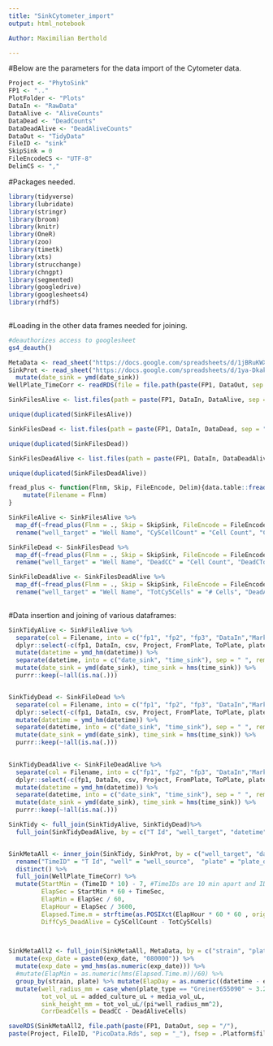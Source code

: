 ```yaml
---
title: "SinkCytometer_import"
output: html_notebook

Author: Maximilian Berthold

---
```


#Below are the parameters for the data import of the Cytometer data.

```r

Project <- "PhytoSink"
FP1 <- ".."
PlotFolder <- "Plots"
DataIn <- "RawData"
DataAlive <- "AliveCounts"
DataDead <- "DeadCounts"
DataDeadAlive <- "DeadAliveCounts"
DataOut <- "TidyData"
FileID <- "sink"
SkipSink = 0
FileEncodeCS <- "UTF-8"
DelimCS <- ","

```

#Packages needed.

```r

library(tidyverse)
library(lubridate)
library(stringr)
library(broom)
library(knitr)
library(OneR)
library(zoo)
library(timetk)
library(xts)
library(strucchange)
library(chngpt)
library(segmented)
library(googledrive)
library(googlesheets4)
library(rhdf5)
  
```

#Loading in the other data frames needed for joining.


```r
#deauthorizes access to googlesheet
gs4_deauth()

MetaData <- read_sheet("https://docs.google.com/spreadsheets/d/1jBRuKWXGL9MDtD3e_NGhhrhWPrB0OdJ8XmJRKQrg0Oo/edit#gid=0")
SinkProt <- read_sheet("https://docs.google.com/spreadsheets/d/1ya-DkakngUYXZce1Ty0l2oX5AvULkLLayoCAgkSexRs/edit?pli=1#gid=0") %>%
  mutate(date_sink = ymd(date_sink))
WellPlate_TimeCorr <- readRDS(file = file.path(paste(FP1, DataOut, sep = "/"), paste(Project, "WellPlate_TimeCorr.Rds", sep  = "_"),fsep = .Platform$file.sep))

```


```r
SinkFilesAlive <- list.files(path = paste(FP1, DataIn, DataAlive, sep = "/"), pattern = FileID, full.names = TRUE)

unique(duplicated(SinkFilesAlive))

SinkFilesDead <- list.files(path = paste(FP1, DataIn, DataDead, sep = "/"), pattern = FileID, full.names = TRUE)

unique(duplicated(SinkFilesDead))

SinkFilesDeadAlive <- list.files(path = paste(FP1, DataIn, DataDeadAlive, sep = "/"), pattern = FileID, full.names = TRUE)

unique(duplicated(SinkFilesDeadAlive))

fread_plus <- function(Flnm, Skip, FileEncode, Delim){data.table::fread(file = Flnm, skip = Skip, encoding = FileEncode, sep = Delim, header = TRUE) %>%
    mutate(Filename = Flnm)
}

SinkFileAlive <- SinkFilesAlive %>%
  map_df(~fread_plus(Flnm = ., Skip = SkipSink, FileEncode = FileEncodeCS, Delim = DelimCS)) %>% # Alive data set shows area and intensity of all Cy5-respondent cells; DeadAlive shows this information only for DeadAlive (Positive) cells
  rename("well_target" = "Well Name", "Cy5CellCount" = "Cell Count", "Cy5CTotInt" = "Cell Total Intensity", "Cy5CAvInt" = "Cell Average Intensity", "Cy5CTotAvIntegInt" = "Cell Average Integrated Intensity", "Cy5CTotIntegInt" = "Cell Total Integrated Intensity", "Cy5TotArea" = "Total Area", "Cy5AvArea" = "Average Area")

SinkFileDead <- SinkFilesDead %>% 
  map_df(~fread_plus(Flnm = ., Skip = SkipSink, FileEncode = FileEncodeCS, Delim = DelimCS)) %>% # DeadAlive analyses only covers cells which are either alive Cy5 or show double-staining Cy5 + TexasRed; 
  rename("well_target" = "Well Name", "DeadCC" = "Cell Count", "DeadCTotInt" = "Cell Total Intensity", "DeadCAvInt" = "Cell Average Intensity", "DeadCTotAvIntegInt" = "Cell Average Integrated Intensity", "DeadCTotIntegInt" = "Cell Total Integrated Intensity", "DeadTotArea" = "Total Area", "DeadAvArea" = "Average Area")

SinkFileDeadAlive <- SinkFilesDeadAlive %>%
  map_df(~fread_plus(Flnm = ., Skip = SkipSink, FileEncode = FileEncodeCS, Delim = DelimCS)) %>% # Dead analyses shows all TexasRed emitting cells 
  rename("well_target" = "Well Name", "TotCy5Cells" = "# Cells", "DeadAliveCells" = "# Positive Cells", "ShareDeadAliveCells" = "% Positive Cells", "AliveCells" = "# Negative Cells", "ShareAliveCells" = "% Negative Cells", "DeadAliveCAvInt" = "Positive Cell Average Intensities", "TotCy5CellAvInt" = "All Cell Average Intensities", "DeadAliveCTotInt" = "Positive Cell Total Intensity", "DeadAliveCTotArea" = "Positive Cell Total Area", "DeadAliveCAvArea" = "Positive Cell Average Area", "DeadAliveCIntegInt" = "Positive Cell Integrated Intensities", "DeadAliveCTotIntegInt" = "Positive Cell Total Integrated Intensity")
    
```

#Data insertion and joining of various dataframes:

```r
SinkTidyAlive <- SinkFileAlive %>%
  separate(col = Filename, into = c("fp1", "fp2", "fp3", "DataIn","Marker",  "datetime", "Project", "Exp", "plate", "FromPlate", "ToPlate", "strain", "Descr",  "csv"), sep = "([\\/\\_\\.\\:])", remove = FALSE) %>%
  dplyr::select(-c(fp1, DataIn, csv, Project, FromPlate, ToPlate, plate,fp2, fp3, Descr, Filename, Marker)) %>%
  mutate(datetime = ymd_hm(datetime)) %>%
  separate(datetime, into = c("date_sink", "time_sink"), sep = " ", remove = FALSE) %>%
  mutate(date_sink = ymd(date_sink), time_sink = hms(time_sink)) %>%
  purrr::keep(~!all(is.na(.))) 


SinkTidyDead <- SinkFileDead %>%
  separate(col = Filename, into = c("fp1", "fp2", "fp3", "DataIn","Marker",  "datetime", "Project", "Exp", "plate", "FromPlate", "ToPlate", "strain", "Descr",  "csv"), sep = "([\\/\\_\\.\\:])", remove = FALSE) %>%
  dplyr::select(-c(fp1, DataIn, csv, Project, FromPlate, ToPlate, plate,fp2, fp3, Descr, Filename, Marker)) %>%
  mutate(datetime = ymd_hm(datetime)) %>%
  separate(datetime, into = c("date_sink", "time_sink"), sep = " ", remove = FALSE) %>%
  mutate(date_sink = ymd(date_sink), time_sink = hms(time_sink)) %>%
  purrr::keep(~!all(is.na(.))) 
  

SinkTidyDeadAlive <- SinkFileDeadAlive %>%
  separate(col = Filename, into = c("fp1", "fp2", "fp3", "DataIn","Marker",  "datetime", "Project", "Exp", "plate", "FromPlate", "ToPlate", "strain", "Descr",  "csv"), sep = "([\\/\\_\\.\\:])", remove = FALSE) %>%
  dplyr::select(-c(fp1, DataIn, csv, Project, FromPlate, ToPlate, plate,fp2, fp3, Descr, Filename, Marker)) %>%
  mutate(datetime = ymd_hm(datetime)) %>%
  separate(datetime, into = c("date_sink", "time_sink"), sep = " ", remove = FALSE) %>%
  mutate(date_sink = ymd(date_sink), time_sink = hms(time_sink)) %>%
  purrr::keep(~!all(is.na(.))) 

SinkTidy <- full_join(SinkTidyAlive, SinkTidyDead)%>%
  full_join(SinkTidyDeadAlive, by = c("T Id", "well_target", "datetime", "date_sink", "time_sink", "Exp", "strain")) 


SinkMetaAll <- inner_join(SinkTidy, SinkProt, by = c("well_target", "date_sink", "strain")) %>% 
  rename("TimeID" = "T Id", "well" = "well_source",  "plate" = "plate_origin") %>%
  distinct() %>%
  full_join(WellPlate_TimeCorr) %>%
  mutate(StartMin = (TimeID * 10) - 7, #TimeIDs are 10 min apart and ID 1 is the very first measurement (0 min), but it took ~2 - 4 minutes to load each plate prior analyses, though *10 - 5 corrects for loadings, but includes the 10 min interval
         ElapSec = StartMin * 60 + TimeSec,
         ElapMin = ElapSec / 60,
         ElapHour = ElapSec / 3600, 
         Elapsed.Time.m = strftime(as.POSIXct(ElapHour * 60 * 60 , origin = date_sink), format = "%H:%M:%S"), #shows time format with 20 hour offset
         DiffCy5_DeadAlive = Cy5CellCount - TotCy5Cells) 
  


SinkMetaAll2 <- full_join(SinkMetaAll, MetaData, by = c("strain", "plate", "well")) %>%
  mutate(exp_date = paste0(exp_date, "080000")) %>%
  mutate(exp_date = ymd_hms(as.numeric(exp_date))) %>%
  #mutate(ElapMin = as.numeric(hms(Elapsed.Time.m))/60) %>%
  group_by(strain, plate) %>% mutate(ElapDay = as.numeric((datetime - exp_date[1])/24)) %>% ungroup() %>%
  mutate(well_radius_mm = case_when(plate_type == "Greiner655090" ~ 3.29),
         tot_vol_uL = added_culture_uL + media_vol_uL,
         sink_height_mm = tot_vol_uL/(pi*well_radius_mm^2),
         CorrDeadCells = DeadCC - DeadAliveCells) 

saveRDS(SinkMetaAll2, file.path(paste(FP1, DataOut, sep = "/"),
paste(Project, FileID, "PicoData.Rds", sep = "_"), fsep = .Platform$file.sep))

```




